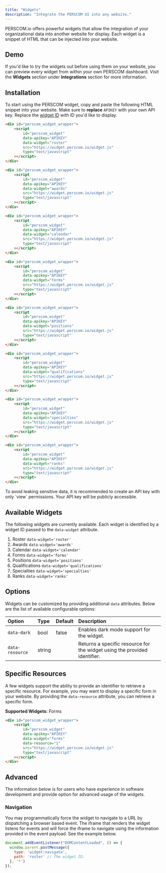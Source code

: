 ```yaml
---
title: "Widgets"
description: "Integrate the PERSCOM UI into any website."
---
```


PERSCOM.io offers powerful widgets that allow the integration of your organizational data into another website for display. Each widget is a snippet of HTML that can be injected into your website.

## Demo

If you'd like to try the widgets out before using them on your website, you can preview every widget from within your own PERSCOM dashboard. Visit the **Widgets** section under **Integrations** section for more information.

## Installation

To start using the PERSCOM widget, copy and paste the following HTML snippet into your website. Make sure to **replace** `APIKEY` with your own API key. Replace the [widget ID](#available-widgets) with ID you'd like to display.

<CodeGroup>

```html Roster {4-5}
<div id="perscom_widget_wrapper">
    <script
        id="perscom_widget"
        data-apikey="APIKEY"
        data-widget="roster"
        src="https://widget.perscom.io/widget.js"
        type="text/javascript"
    ></script>
</div>
```


```html Awards {4-5}
<div id="perscom_widget_wrapper">
    <script
        id="perscom_widget"
        data-apikey="APIKEY"
        data-widget="awards"
        src="https://widget.perscom.io/widget.js"
        type="text/javascript"
    ></script>
</div>
```


```html Calendar {4-5}
<div id="perscom_widget_wrapper">
    <script
        id="perscom_widget"
        data-apikey="APIKEY"
        data-widget="calendar"
        src="https://widget.perscom.io/widget.js"
        type="text/javascript"
    ></script>
</div>
```


```html Forms {4-5}
<div id="perscom_widget_wrapper">
    <script
        id="perscom_widget"
        data-apikey="APIKEY"
        data-widget="forms"
        src="https://widget.perscom.io/widget.js"
        type="text/javascript"
    ></script>
</div>
```

```html Positions {4-5}
<div id="perscom_widget_wrapper">
    <script
        id="perscom_widget"
        data-apikey="APIKEY"
        data-widget="positions"
        src="https://widget.perscom.io/widget.js"
        type="text/javascript"
    ></script>
</div>
```

```html Qualifications {4-5}
<div id="perscom_widget_wrapper">
    <script
        id="perscom_widget"
        data-apikey="APIKEY"
        data-widget="qualifications"
        src="https://widget.perscom.io/widget.js"
        type="text/javascript"
    ></script>
</div>
```


```html Specialties {4-5}
<div id="perscom_widget_wrapper">
    <script
        id="perscom_widget"
        data-apikey="APIKEY"
        data-widget="specialties"
        src="https://widget.perscom.io/widget.js"
        type="text/javascript"
    ></script>
</div>
```


```html Ranks {4-5}
<div id="perscom_widget_wrapper">
    <script
        id="perscom_widget"
        data-apikey="APIKEY"
        data-widget="ranks"
        src="https://widget.perscom.io/widget.js"
        type="text/javascript"
    ></script>
</div>
```

</CodeGroup>

<Note>
  To avoid leaking sensitive data, it is recommended to create an API key with only `view` permissions. Your API key will be publicly accessible.
</Note>

## Available Widgets

The following widgets are currently available. Each widget is identified by a widget ID passed to the `data-widget` attribute.

1. Roster `data-widget='roster'`
2. Awards `data-widget='awards'`
3. Calendar `data-widget='calendar'`
4. Forms `data-widget='forms'`
5. Positions `data-widget='positions'`
6. Qualifications `data-widget='qualifications'`
7. Specialties `data-widget='specialties'`
8. Ranks `data-widget='ranks'`

## Options

Widgets can be customized by providing additional `data` attributes. Below are the list of available configurable options:

| Option          | Type   | Default | Description                                                               |
|:----------------|:-------|:--------|:--------------------------------------------------------------------------|
| `data-dark`     | bool   |  false  | Enables dark mode support for the widget.                                 |
| `data-resource` | string |         | Returns a specific resource for the widget using the provided identifier. |

## Specific Resources

A few widgets support the ability to provide an identifier to retrieve a specific resource. For example, you may want to display a specific form in your website. By providing the `data-resource` attribute, you can retrieve a specific form.

**Supported Widgets:** Forms

```html Ranks {6}
<div id="perscom_widget_wrapper">
    <script
        id="perscom_widget"
        data-apikey="APIKEY"
        data-widget="forms"
        data-resource="1"
        src="https://widget.perscom.io/widget.js"
        type="text/javascript"
    ></script>
</div>
```

## Advanced

The information below is for users who have experience in software development and provide option for advanced usage of the widgets.

### Navigation

You may programmatically force the widget to navigate to a URL by dispatching a browser based event. The iframe that renders the widget listens for events and will force the iframe to navigate using the information provided in the event payload. See the example below.

```js
document.addEventListener("DOMContentLoaded", () => {
  window.parent.postMessage({
    type: 'widget:navigate',
    path: 'roster' // The widget ID.
  }, '*')
});
```